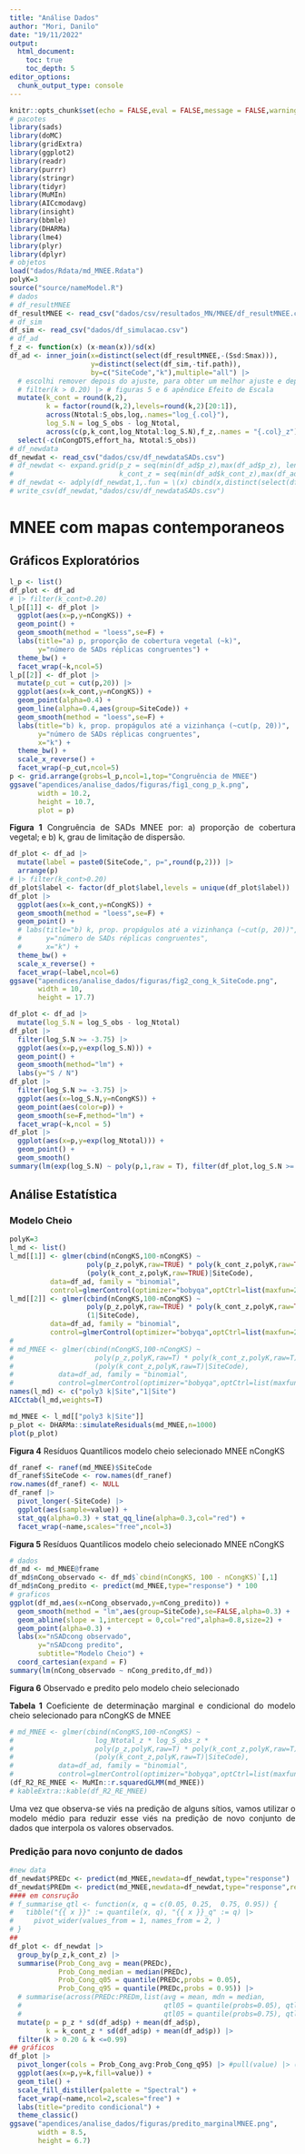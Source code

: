 ```yaml
---
title: "Análise Dados"
author: "Mori, Danilo"
date: "19/11/2022"
output: 
  html_document:
    toc: true
    toc_depth: 5
editor_options: 
  chunk_output_type: console
---
```


<style>
body {
text-align: justify}
</style>

```r
knitr::opts_chunk$set(echo = FALSE,eval = FALSE,message = FALSE,warning = FALSE)
# pacotes
library(sads)
library(doMC)
library(gridExtra)
library(ggplot2)
library(readr)
library(purrr)
library(stringr)
library(tidyr)
library(MuMIn)
library(AICcmodavg)
library(insight)
library(bbmle)
library(DHARMa)
library(lme4)
library(plyr)
library(dplyr)
# objetos
load("dados/Rdata/md_MNEE.Rdata")
polyK=3
source("source/nameModel.R")
# dados
# df_resultMNEE
df_resultMNEE <- read_csv("dados/csv/resultados_MN/MNEE/df_resultMNEE.csv")
# df_sim
df_sim <- read_csv("dados/df_simulacao.csv")
# df_ad
f_z <- function(x) (x-mean(x))/sd(x)
df_ad <- inner_join(x=distinct(select(df_resultMNEE,-(Ssd:Smax))),
                    y=distinct(select(df_sim,-tif.path)),
                    by=c("SiteCode","k"),multiple="all") |>
  # escolhi remover depois do ajuste, para obter um melhor ajuste e depois excluir os valores
  # filter(k > 0.20) |> # figuras 5 e 6 apêndice Efeito de Escala
  mutate(k_cont = round(k,2),
         k = factor(round(k,2),levels=round(k,2)[20:1]), 
         across(Ntotal:S_obs,log,.names="log_{.col}"),
         log_S.N = log_S_obs - log_Ntotal,
         across(c(p,k_cont,log_Ntotal:log_S.N),f_z,.names = "{.col}_z")) |>
  select(-c(nCongDTS,effort_ha, Ntotal:S_obs))
# df_newdata
df_newdat <- read_csv("dados/csv/df_newdataSADs.csv")
# df_newdat <- expand.grid(p_z = seq(min(df_ad$p_z),max(df_ad$p_z), length=150),
#                          k_cont_z = seq(min(df_ad$k_cont_z),max(df_ad$k_cont_z), length=150))
# df_newdat <- adply(df_newdat,1,.fun = \(x) cbind(x,distinct(select(df_ad,SiteCode,log_S_obs_z,log_Ntotal_z))))
# write_csv(df_newdat,"dados/csv/df_newdataSADs.csv")
```

# MNEE com mapas contemporaneos

## Gráficos Exploratórios

```r
l_p <- list()
df_plot <- df_ad 
# |> filter(k_cont>0.20)
l_p[[1]] <- df_plot |> 
  ggplot(aes(x=p,y=nCongKS)) +
  geom_point() +
  geom_smooth(method = "loess",se=F) +
  labs(title="a) p, proporção de cobertura vegetal (~k)",
       y="número de SADs réplicas congruentes") +
  theme_bw() +
  facet_wrap(~k,ncol=5)
l_p[[2]] <- df_plot |> 
  mutate(p_cut = cut(p,20)) |> 
  ggplot(aes(x=k_cont,y=nCongKS)) +
  geom_point(alpha=0.4) +
  geom_line(alpha=0.4,aes(group=SiteCode)) +
  geom_smooth(method = "loess",se=F) +
  labs(title="b) k, prop. propágulos até a vizinhança (~cut(p, 20))",
       y="número de SADs réplicas congruentes",
       x="k") +
  theme_bw() +
  scale_x_reverse() +
  facet_wrap(~p_cut,ncol=5)
p <- grid.arrange(grobs=l_p,ncol=1,top="Congruência de MNEE")
ggsave("apendices/analise_dados/figuras/fig1_cong_p_k.png",
       width = 10.2,
       height = 10.7,
       plot = p)
```
  
    
__Figura 1__ Congruência de SADs MNEE por: a) proporção de cobertura vegetal; e b) k, grau de limitação de dispersão.
  
    
```r
df_plot <- df_ad |> 
  mutate(label = paste0(SiteCode,", p=",round(p,2))) |>
  arrange(p)  
# |> filter(k_cont>0.20)
df_plot$label <- factor(df_plot$label,levels = unique(df_plot$label))
df_plot |> 
  ggplot(aes(x=k_cont,y=nCongKS)) +
  geom_smooth(method = "loess",se=F) +
  geom_point() +
  # labs(title="b) k, prop. propágulos até a vizinhança (~cut(p, 20))",
  #      y="número de SADs réplicas congruentes",
  #      x="k") +
  theme_bw() +
  scale_x_reverse() +
  facet_wrap(~label,ncol=6)
ggsave("apendices/analise_dados/figuras/fig2_cong_k_SiteCode.png",
       width = 10,
       height = 17.7)
```

```r
df_plot <- df_ad |> 
  mutate(log_S.N = log_S_obs - log_Ntotal) 
df_plot |> 
  filter(log_S.N >= -3.75) |>
  ggplot(aes(x=p,y=exp(log_S.N))) +
  geom_point() +
  geom_smooth(method="lm") +
  labs(y="S / N")
df_plot |> 
  filter(log_S.N >= -3.75) |> 
  ggplot(aes(x=log_S.N,y=nCongKS)) +
  geom_point(aes(color=p)) +
  geom_smooth(se=F,method="lm") +
  facet_wrap(~k,ncol = 5)
df_plot |> 
  ggplot(aes(x=p,y=exp(log_Ntotal))) +
  geom_point() +
  geom_smooth()
summary(lm(exp(log_S.N) ~ poly(p,1,raw = T), filter(df_plot,log_S.N >= -3.75)))
```



## Análise Estatística

### Modelo Cheio

```r
polyK=3
l_md <- list()
l_md[[1]] <- glmer(cbind(nCongKS,100-nCongKS) ~ 
                   poly(p_z,polyK,raw=TRUE) * poly(k_cont_z,polyK,raw=TRUE) + 
                   (poly(k_cont_z,polyK,raw=TRUE)|SiteCode),
          data=df_ad, family = "binomial",
          control=glmerControl(optimizer="bobyqa",optCtrl=list(maxfun=2e9)),na.action = "na.fail")
l_md[[2]] <- glmer(cbind(nCongKS,100-nCongKS) ~ 
                   poly(p_z,polyK,raw=TRUE) * poly(k_cont_z,polyK,raw=TRUE) * log_S.N_z + 
                   (1|SiteCode),
          data=df_ad, family = "binomial",
          control=glmerControl(optimizer="bobyqa",optCtrl=list(maxfun=2e9)),na.action = "na.fail")
#   
# md_MNEE <- glmer(cbind(nCongKS,100-nCongKS) ~ 
#                    poly(p_z,polyK,raw=T) * poly(k_cont_z,polyK,raw=T) + 
#                    (poly(k_cont_z,polyK,raw=T)|SiteCode),
#           data=df_ad, family = "binomial",
#           control=glmerControl(optimizer="bobyqa",optCtrl=list(maxfun=2e9)),na.action = "na.fail")
names(l_md) <- c("poly3 k|Site","1|Site")
AICctab(l_md,weights=T)
```


```r
md_MNEE <- l_md[["poly3 k|Site"]]
p_plot <- DHARMa::simulateResiduals(md_MNEE,n=1000)
plot(p_plot)
```

__Figura 4__ Resíduos Quantílicos modelo cheio selecionado MNEE nCongKS

```r
df_ranef <- ranef(md_MNEE)$SiteCode 
df_ranef$SiteCode <- row.names(df_ranef)
row.names(df_ranef) <- NULL
df_ranef |> 
  pivot_longer(-SiteCode) |>
  ggplot(aes(sample=value)) + 
  stat_qq(alpha=0.3) + stat_qq_line(alpha=0.3,col="red") +
  facet_wrap(~name,scales="free",ncol=3)
```

__Figura 5__ Resíduos Quantílicos modelo cheio selecionado MNEE nCongKS


```r
# dados
df_md <- md_MNEE@frame
df_md$nCong_observado <- df_md$`cbind(nCongKS, 100 - nCongKS)`[,1]
df_md$nCong_predito <- predict(md_MNEE,type="response") * 100
# graficos
ggplot(df_md,aes(x=nCong_observado,y=nCong_predito)) +
  geom_smooth(method = "lm",aes(group=SiteCode),se=FALSE,alpha=0.3) +
  geom_abline(slope = 1,intercept = 0,col="red",alpha=0.8,size=2) +
  geom_point(alpha=0.3) +
  labs(x="nSADcong observado",
       y="nSADcong predito",
       subtitle="Modelo Cheio") +
  coord_cartesian(expand = F)
summary(lm(nCong_observado ~ nCong_predito,df_md))
```

__Figura 6__ Observado e predito pelo modelo cheio selecionado 


__Tabela 1__ Coeficiente de determinação marginal e condicional do modelo cheio selecionado para nCongKS de MNEE

```r
# md_MNEE <- glmer(cbind(nCongKS,100-nCongKS) ~ 
#                    log_Ntotal_z * log_S_obs_z *
#                    poly(p_z,polyK,raw=T) * poly(k_cont_z,polyK,raw=T) + 
#                    (poly(k_cont_z,polyK,raw=T)|SiteCode),
#           data=df_ad, family = "binomial",
#           control=glmerControl(optimizer="bobyqa",optCtrl=list(maxfun=2e9)),na.action = "na.fail")
(df_R2_RE_MNEE <- MuMIn::r.squaredGLMM(md_MNEE))
# kableExtra::kable(df_R2_RE_MNEE)
```

Uma vez que observa-se viés na predição de alguns sítios, vamos utilizar o modelo médio para reduzir esse viés na predição de novo conjunto de dados que interpola os valores observados.


### Predição para novo conjunto de dados

```r
#new data
df_newdat$PREDc <- predict(md_MNEE,newdata=df_newdat,type="response")
df_newdat$PREDm <- predict(md_MNEE,newdata=df_newdat,type="response",re.form=~0)
#### em consrução
# f_summarise_qtl <- function(x, q = c(0.05, 0.25,  0.75, 0.95)) {
#   tibble("{{ x }}" := quantile(x, q), "{{ x }}_q" := q) |> 
#     pivot_wider(values_from = 1, names_from = 2, )
# }
##
df_plot <- df_newdat |> 
  group_by(p_z,k_cont_z) |> 
  summarise(Prob_Cong_avg = mean(PREDc),
            Prob_Cong_median = median(PREDc),
            Prob_Cong_q05 = quantile(PREDc,probs = 0.05),
            Prob_Cong_q95 = quantile(PREDc,probs = 0.95)) |> 
  # summarise(across(PREDc:PREDm,list(avg = mean, mdn = median, 
  #                                   qtl05 = quantile(probs=0.05), qtl25 = quantile(probs=0.25),
  #                                   qtl05 = quantile(probs=0.75), qtl25 = quantile(probs=0.95)))) |> 
  mutate(p = p_z * sd(df_ad$p) + mean(df_ad$p),
         k = k_cont_z * sd(df_ad$p) + mean(df_ad$p)) |> 
  filter(k > 0.20 & k <=0.99)
## gráficos
df_plot |>
  pivot_longer(cols = Prob_Cong_avg:Prob_Cong_q95) |> #pull(value) |> (\(.)plot(density(.)))()
  ggplot(aes(x=p,y=k,fill=value)) +
  geom_tile() +
  scale_fill_distiller(palette = "Spectral") +
  facet_wrap(~name,ncol=2,scales="free") +
  labs(title="predito condicional") +
  theme_classic()
ggsave("apendices/analise_dados/figuras/predito_marginalMNEE.png",
       width = 8.5,
       height = 6.7)
```




<!-- ### Predição Modelo Médio MNEE RE nCongKS -->

<!-- ```{r modelo médio MNEE RE nCongKS} -->
<!-- # todas as combinações de modelo do modelo cheio -->
<!-- registerDoMC(3) -->
<!-- l_md.dredge_nCongKS_MNEE <- llply(dredge(md_MNEE,trace = FALSE,evaluate=FALSE), eval,.parallel = TRUE) -->
<!-- save(l_md.dredge_nCongKS_MNEE,file = "dados/Rdata/l_md_dredge_nCongKS_MNEE.Rdata") -->
<!-- ``` -->

<!-- __tabela 2__ Sub modelos derivados do modelo cheio com maior peso de evidência  -->

<!-- ```{r tabela 2 peso de evidência dos modelos em ordem decrescente,results='hide' } -->
<!-- load("dados/Rdata/l_md_dredge_nCongKS_MNEE.Rdata") -->
<!-- # AICctab -->
<!-- df_tableGLMM <- print(AICctab(l_md.dredge_nCongKS_MNEE,weights=TRUE)) %>%  -->
<!--   as.data.frame() -->
<!-- df_tableGLMM$model_code <- row.names(df_tableGLMM) -->
<!-- df_tableGLMM$weight <- as.character(df_tableGLMM$weight) -->
<!-- df_tableGLMM$dAICc <- as.numeric(as.character(df_tableGLMM$dAICc)) -->
<!-- rownames(df_tableGLMM) <- NULL -->
<!-- df_tableGLMM <- df_tableGLMM[,c(4,1:3)] -->
<!-- ``` -->


<!-- ```{r model averaging MNEE  MuMIn e AICcmodavg} -->
<!-- # Model Averaging for SiteCode predictions -->
<!-- mdAvg_nCongMNEE_MuMIn <- model.avg(l_md.dredge_nCongKS_MNEE) -->
<!-- save(mdAvg_nCongMNEE_MuMIn,file="dados/Rdata/mdAvg_nCongMNEE_MuMIn.Rdata") -->
<!-- # Model Averaging for new data predictions -->
<!-- df_pred <- expand.grid(SiteCode=unique(df_ad$SiteCode)[1], -->
<!--                        d_z=seq(min(df_ad$d_z),max(df_ad$d_z),length=40), -->
<!--                        p_z=seq(min(df_ad$p_z),max(df_ad$p_z),length=200)) -->
<!-- mdAvg_nCongMNEE_AICcmodavg <- modavgPred(l_md.dredge_nCongKS_MNEE,newdata = df_pred,type="link") %>% -->
<!--   cbind(df_pred) -->
<!-- save(mdAvg_nCongMNEE_AICcmodavg,file="dados/Rdata/mdAvg_nCongMNEE_AICcmodavg.Rdata") -->
<!-- ``` -->

<!-- ```{r dados para novo conjunto de dados que interpola e extrapola os valores observados} -->
<!-- load("dados/Rdata/mdAvg_nCongMNEE_AICcmodavg.Rdata") -->
<!-- df_plot <- mdAvg_nCongMNEE_AICcmodavg |>  -->
<!--   select(mod.avg.pred,lower.CL:upper.CL,d_z:p_z) |>  -->
<!--   mutate(across(mod.avg.pred:upper.CL,\(x) exp(x)/(1+exp(x))), -->
<!--          p = p_z*sd(df_ad$p) + mean(df_ad$p), -->
<!--          d = d_z*sd(df_ad$d) + mean(df_ad$d)) -->
<!-- df_plot |>  -->
<!--   ggplot(aes(x=p,y=d,fill=mod.avg.pred)) + -->
<!--   coord_cartesian(expand = FALSE) +  -->
<!--   geom_tile() + -->
<!--   scale_fill_distiller(palette = "Spectral") -->
<!-- ``` -->


